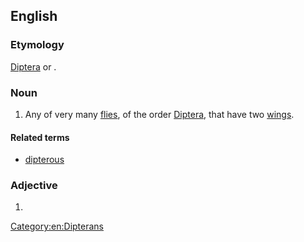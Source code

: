==English==

===Etymology===
[[Diptera]] {{suffix||an|lang=en}}<!--noun and one sense of the adjective--> or {{confix|di|pteran|lang=en}}<!--the literal adjective sense-->.

===Noun===
{{en-noun}}

# Any of very many [[fly|flies]], of the order [[Diptera]], that have two [[wing]]s.

====Related terms====
* [[dipterous]]

===Adjective===
{{en-adj|-}}

# {{alternative form of|dipterous|lang=en}}

[[Category:en:Dipterans]]